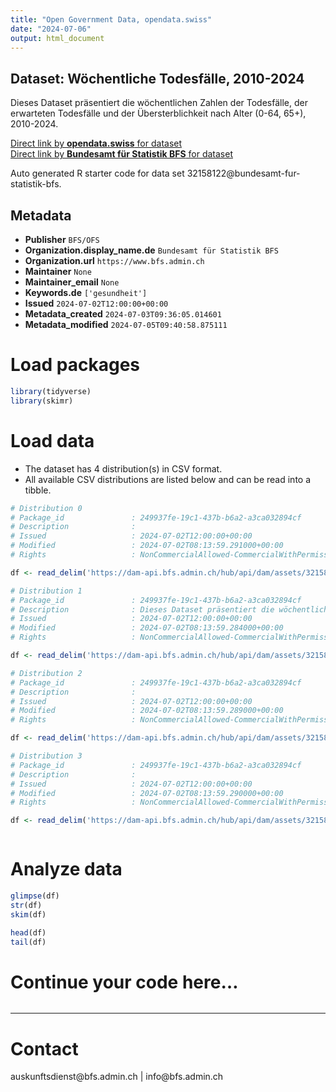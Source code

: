 ```yaml
---
title: "Open Government Data, opendata.swiss"
date: "2024-07-06"
output: html_document
---
```


## Dataset: Wöchentliche Todesfälle, 2010-2024

Dieses Dataset präsentiert die wöchentlichen Zahlen der Todesfälle, der erwarteten Todesfälle und der Übersterblichkeit nach Alter (0-64, 65+), 2010-2024.

[Direct link by **opendata.swiss** for dataset](https://opendata.swiss/de/dataset/wochentliche-todesfalle-2010-2024)<br>
[Direct link by **Bundesamt für Statistik BFS** for dataset](https://www.bfs.admin.ch/asset/de/ts-d-14.03.04.03-wr)

Auto generated R starter code for data set 32158122@bundesamt-fur-statistik-bfs.

## Metadata

- **Publisher** `BFS/OFS`
- **Organization.display_name.de** `Bundesamt für Statistik BFS`
- **Organization.url** `https://www.bfs.admin.ch`
- **Maintainer** `None`
- **Maintainer_email** `None`
- **Keywords.de** `['gesundheit']`
- **Issued** `2024-07-02T12:00:00+00:00`
- **Metadata_created** `2024-07-03T09:36:05.014601`
- **Metadata_modified** `2024-07-05T09:40:58.875111`


# Load packages

```r

library(tidyverse)
library(skimr)

```

# Load data

-   The dataset has 4 distribution(s) in CSV format.
-   All available CSV distributions are listed below and can be read into a tibble.

```r

# Distribution 0
# Package_id               : 249937fe-19c1-437b-b6a2-a3ca032894cf
# Description              : 
# Issued                   : 2024-07-02T12:00:00+00:00
# Modified                 : 2024-07-02T08:13:59.291000+00:00
# Rights                   : NonCommercialAllowed-CommercialWithPermission-ReferenceRequired

df <- read_delim('https://dam-api.bfs.admin.ch/hub/api/dam/assets/32158142/master')

# Distribution 1
# Package_id               : 249937fe-19c1-437b-b6a2-a3ca032894cf
# Description              : Dieses Dataset präsentiert die wöchentlichen Zahlen der Todesfälle, der erwarteten Todesfälle und der Übersterblichkeit nach Alter (0-64, 65+), 2010-2024.
# Issued                   : 2024-07-02T12:00:00+00:00
# Modified                 : 2024-07-02T08:13:59.284000+00:00
# Rights                   : NonCommercialAllowed-CommercialWithPermission-ReferenceRequired

df <- read_delim('https://dam-api.bfs.admin.ch/hub/api/dam/assets/32158132/master')

# Distribution 2
# Package_id               : 249937fe-19c1-437b-b6a2-a3ca032894cf
# Description              : 
# Issued                   : 2024-07-02T12:00:00+00:00
# Modified                 : 2024-07-02T08:13:59.289000+00:00
# Rights                   : NonCommercialAllowed-CommercialWithPermission-ReferenceRequired

df <- read_delim('https://dam-api.bfs.admin.ch/hub/api/dam/assets/32158143/master')

# Distribution 3
# Package_id               : 249937fe-19c1-437b-b6a2-a3ca032894cf
# Description              : 
# Issued                   : 2024-07-02T12:00:00+00:00
# Modified                 : 2024-07-02T08:13:59.290000+00:00
# Rights                   : NonCommercialAllowed-CommercialWithPermission-ReferenceRequired

df <- read_delim('https://dam-api.bfs.admin.ch/hub/api/dam/assets/32158137/master')



```

# Analyze data

```r

glimpse(df)
str(df)
skim(df)

head(df)
tail(df)

```

# Continue your code here...

```r

```

------------------------------------------------------------------------

# Contact

auskunftsdienst@bfs.admin.ch | info@bfs.admin.ch
